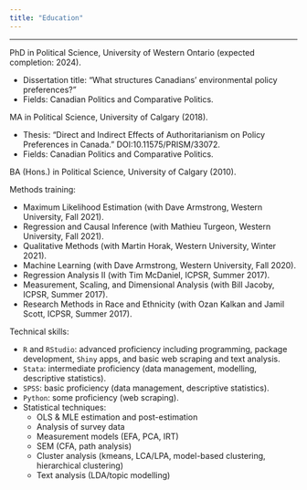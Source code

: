 ---
title: "Education"
---


--------------------------------------------------------------------------------


PhD in Political Science, University of Western Ontario (expected completion: 2024).

- Dissertation title: "What structures Canadians’ environmental policy preferences?" 
- Fields: Canadian Politics and Comparative Politics.

MA in Political Science, University of Calgary (2018).

- Thesis: “Direct and Indirect Effects of Authoritarianism on Policy Preferences in Canada.” DOI:10.11575/PRISM/33072.
- Fields: Canadian Politics and Comparative Politics.

BA (Hons.) in Political Science, University of Calgary (2010).


Methods training:

- Maximum Likelihood Estimation (with Dave Armstrong, Western University, Fall 2021).
- Regression and Causal Inference (with Mathieu Turgeon, Western University, Fall 2021).
- Qualitative Methods (with Martin Horak, Western University, Winter 2021).
- Machine Learning (with Dave Armstrong, Western University, Fall 2020).
- Regression Analysis II (with Tim McDaniel, ICPSR, Summer 2017).
- Measurement, Scaling, and Dimensional Analysis (with Bill Jacoby, ICPSR, Summer 2017).
- Research Methods in Race and Ethnicity (with Ozan Kalkan and Jamil Scott, ICPSR, Summer 2017).


Technical skills:

- `R` and `RStudio`: advanced proficiency including programming, package development, `Shiny` apps, and basic web scraping and text analysis.
- `Stata`: intermediate proficiency (data management, modelling, descriptive statistics).
- `SPSS`: basic proficiency (data management, descriptive statistics).
- `Python`: some proficiency (web scraping).
- Statistical techniques:
    - OLS & MLE estimation and post-estimation
    - Analysis of survey data
    - Measurement models (EFA, PCA, IRT)
    - SEM (CFA, path analysis)
    - Cluster analysis (kmeans, LCA/LPA, model-based clustering, hierarchical clustering)
    - Text analysis (LDA/topic modelling)
